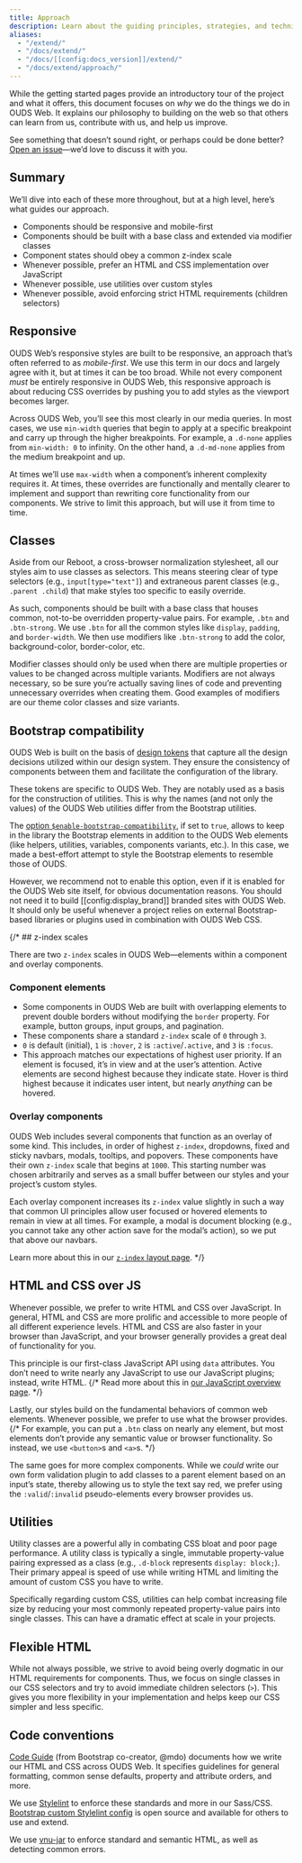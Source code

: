 ```yaml
---
title: Approach
description: Learn about the guiding principles, strategies, and techniques used to build and maintain OUDS Web so you can more easily customize and extend it yourself.
aliases:
  - "/extend/"
  - "/docs/extend/"
  - "/docs/[[config:docs_version]]/extend/"
  - "/docs/extend/approach/"
---
```


While the getting started pages provide an introductory tour of the project and what it offers, this document focuses on _why_ we do the things we do in OUDS Web. It explains our philosophy to building on the web so that others can learn from us, contribute with us, and help us improve.

See something that doesn’t sound right, or perhaps could be done better? [Open an issue]([[config:repo]]/issues/new/choose)—we’d love to discuss it with you.

## Summary

We’ll dive into each of these more throughout, but at a high level, here’s what guides our approach.

- Components should be responsive and mobile-first
- Components should be built with a base class and extended via modifier classes
- Component states should obey a common z-index scale
- Whenever possible, prefer an HTML and CSS implementation over JavaScript
- Whenever possible, use utilities over custom styles
- Whenever possible, avoid enforcing strict HTML requirements (children selectors)

## Responsive

OUDS Web’s responsive styles are built to be responsive, an approach that’s often referred to as _mobile-first_. We use this term in our docs and largely agree with it, but at times it can be too broad. While not every component _must_ be entirely responsive in OUDS Web, this responsive approach is about reducing CSS overrides by pushing you to add styles as the viewport becomes larger.

Across OUDS Web, you’ll see this most clearly in our media queries. In most cases, we use `min-width` queries that begin to apply at a specific breakpoint and carry up through the higher breakpoints. For example, a `.d-none` applies from `min-width: 0` to infinity. On the other hand, a `.d-md-none` applies from the medium breakpoint and up.

At times we’ll use `max-width` when a component’s inherent complexity requires it. At times, these overrides are functionally and mentally clearer to implement and support than rewriting core functionality from our components. We strive to limit this approach, but will use it from time to time.

## Classes

Aside from our Reboot, a cross-browser normalization stylesheet, all our styles aim to use classes as selectors. This means steering clear of type selectors (e.g., `input[type="text"]`) and extraneous parent classes (e.g., `.parent .child`) that make styles too specific to easily override.

As such, components should be built with a base class that houses common, not-to-be overridden property-value pairs. For example, `.btn` and `.btn-strong`. We use `.btn` for all the common styles like `display`, `padding`, and `border-width`. We then use modifiers like `.btn-strong` to add the color, background-color, border-color, etc.

Modifier classes should only be used when there are multiple properties or values to be changed across multiple variants. Modifiers are not always necessary, so be sure you’re actually saving lines of code and preventing unnecessary overrides when creating them. Good examples of modifiers are our theme color classes and size variants.


## Bootstrap compatibility

OUDS Web is built on the basis of [design tokens]([[docsref:/customize/custom-libraries#tokens-architecture]]) that capture all the design decisions utilized within our design system. They ensure the consistency of components between them and facilitate the configuration of the library.

These tokens are specific to OUDS Web. They are notably used as a basis for the construction of utilities. This is why the names (and not only the values) of the OUDS Web utilities differ from the Bootstrap utilities.

The [option `$enable-bootstrap-compatibility`]([[docsref:/customize/options]]), if set to `true`, allows to keep in the library the Bootstrap elements in addition to the OUDS Web elements (like helpers, utilities, variables, components variants, etc.). In this case, we made a best-effort attempt to style the Bootstrap elements to resemble those of OUDS.

However, we recommend not to enable this option, even if it is enabled for the OUDS Web site itself, for obvious documentation reasons. You should not need it to build [[config:display_brand]] branded sites with OUDS Web. It should only be useful whenever a project relies on external Bootstrap-based libraries or plugins used in combination with OUDS Web CSS.

{/* ## z-index scales

There are two `z-index` scales in OUDS Web—elements within a component and overlay components.

### Component elements

- Some components in OUDS Web are built with overlapping elements to prevent double borders without modifying the `border` property. For example, button groups, input groups, and pagination.
- These components share a standard `z-index` scale of `0` through `3`.
- `0` is default (initial), `1` is `:hover`, `2` is `:active`/`.active`, and `3` is `:focus`.
- This approach matches our expectations of highest user priority. If an element is focused, it’s in view and at the user’s attention. Active elements are second highest because they indicate state. Hover is third highest because it indicates user intent, but nearly _anything_ can be hovered.

### Overlay components

OUDS Web includes several components that function as an overlay of some kind. This includes, in order of highest `z-index`, dropdowns, fixed and sticky navbars, modals, tooltips, and popovers. These components have their own `z-index` scale that begins at `1000`. This starting number was chosen arbitrarily and serves as a small buffer between our styles and your project’s custom styles.

Each overlay component increases its `z-index` value slightly in such a way that common UI principles allow user focused or hovered elements to remain in view at all times. For example, a modal is document blocking (e.g., you cannot take any other action save for the modal’s action), so we put that above our navbars.

Learn more about this in our [`z-index` layout page]([[docsref:/layout/z-index]]). */}

## HTML and CSS over JS

Whenever possible, we prefer to write HTML and CSS over JavaScript. In general, HTML and CSS are more prolific and accessible to more people of all different experience levels. HTML and CSS are also faster in your browser than JavaScript, and your browser generally provides a great deal of functionality for you.

This principle is our first-class JavaScript API using `data` attributes. You don’t need to write nearly any JavaScript to use our JavaScript plugins; instead, write HTML.
{/* Read more about this in [our JavaScript overview page]([[docsref:/getting-started/javascript#data-attributes]]). */}

Lastly, our styles build on the fundamental behaviors of common web elements. Whenever possible, we prefer to use what the browser provides.
{/* For example, you can put a `.btn` class on nearly any element, but most elements don’t provide any semantic value or browser functionality. So instead, we use `<button>`s and `<a>`s. */}

The same goes for more complex components. While we _could_ write our own form validation plugin to add classes to a parent element based on an input’s state, thereby allowing us to style the text say red, we prefer using the `:valid`/`:invalid` pseudo-elements every browser provides us.

## Utilities

Utility classes are a powerful ally in combating CSS bloat and poor page performance. A utility class is typically a single, immutable property-value pairing expressed as a class (e.g., `.d-block` represents `display: block;`). Their primary appeal is speed of use while writing HTML and limiting the amount of custom CSS you have to write.

Specifically regarding custom CSS, utilities can help combat increasing file size by reducing your most commonly repeated property-value pairs into single classes. This can have a dramatic effect at scale in your projects.

## Flexible HTML

While not always possible, we strive to avoid being overly dogmatic in our HTML requirements for components. Thus, we focus on single classes in our CSS selectors and try to avoid immediate children selectors (`>`). This gives you more flexibility in your implementation and helps keep our CSS simpler and less specific.

## Code conventions

[Code Guide](https://codeguide.co/) (from Bootstrap co-creator, @mdo) documents how we write our HTML and CSS across OUDS Web. It specifies guidelines for general formatting, common sense defaults, property and attribute orders, and more.

We use [Stylelint](https://stylelint.io/) to enforce these standards and more in our Sass/CSS. [Bootstrap custom Stylelint config](https://github.com/twbs/stylelint-config-twbs-bootstrap) is open source and available for others to use and extend.

We use [vnu-jar](https://www.npmjs.com/package/vnu-jar) to enforce standard and semantic HTML, as well as detecting common errors.
